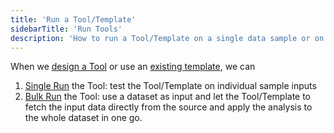```yaml
---
title: 'Run a Tool/Template'
sidebarTitle: 'Run Tools'
description: 'How to run a Tool/Template on a single data sample or on the whole dataset'
---
```


When we [design a Tool](/custom-tools/create-a-tool) or use an [existing template](/templates/introduction), 
we can 
1. [Single Run](/templates/single-run) the Tool: test the Tool/Template on individual sample inputs
2. [Bulk Run](/templates/bulk-run) the Tool: use a dataset as input and let the Tool/Template to fetch the input data directly from the source 
and apply the analysis to the whole dataset in one go.